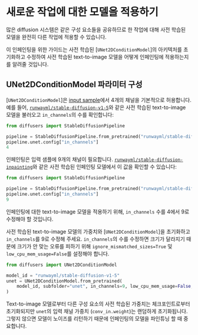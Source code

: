# 새로운 작업에 대한 모델을 적용하기

많은 diffusion 시스템은 같은 구성 요소들을 공유하므로 한 작업에 대해 사전 학습된 모델을 완전히 다른 작업에 적용할 수 있습니다.

이 인페인팅을 위한 가이드는 사전 학습된 [`UNet2DConditionModel`]의 아키텍처를 초기화하고 수정하여 사전 학습된 text-to-image 모델을 어떻게 인페인팅에 적용하는지를 알려줄 것입니다.

## UNet2DConditionModel 파라미터 구성

[`UNet2DConditionModel`]은 [input sample](https://huggingface.co/docs/diffusers/v0.16.0/en/api/models#diffusers.UNet2DConditionModel.in_channels)에서 4개의 채널을 기본적으로 허용합니다. 예를 들어,  [`runwayml/stable-diffusion-v1-5`](https://huggingface.co/runwayml/stable-diffusion-v1-5)와 같은 사전 학습된 text-to-image 모델을 불러오고 `in_channels`의 수를 확인합니다:

```py
from diffusers import StableDiffusionPipeline

pipeline = StableDiffusionPipeline.from_pretrained("runwayml/stable-diffusion-v1-5")
pipeline.unet.config["in_channels"]
4
```

인페인팅은 입력 샘플에 9개의 채널이 필요합니다. [`runwayml/stable-diffusion-inpainting`](https://huggingface.co/runwayml/stable-diffusion-inpainting)와 같은 사전 학습된 인페인팅 모델에서 이 값을 확인할 수 있습니다:

```py
from diffusers import StableDiffusionPipeline

pipeline = StableDiffusionPipeline.from_pretrained("runwayml/stable-diffusion-inpainting")
pipeline.unet.config["in_channels"]
9
```

인페인팅에 대한 text-to-image 모델을 적용하기 위해, `in_channels` 수를 4에서 9로 수정해야 할 것입니다.

사전 학습된 text-to-image 모델의 가중치와 [`UNet2DConditionModel`]을 초기화하고 `in_channels`를 9로 수정해 주세요. `in_channels`의 수를 수정하면 크기가 달라지기 때문에 크기가 안 맞는 오류를 피하기 위해 `ignore_mismatched_sizes=True` 및 `low_cpu_mem_usage=False`를 설정해야 합니다.

```py
from diffusers import UNet2DConditionModel

model_id = "runwayml/stable-diffusion-v1-5"
unet = UNet2DConditionModel.from_pretrained(
    model_id, subfolder="unet", in_channels=9, low_cpu_mem_usage=False, ignore_mismatched_sizes=True
)
```

Text-to-image 모델로부터 다른 구성 요소의 사전 학습된 가중치는 체크포인트로부터 초기화되지만 `unet`의 입력 채널 가중치 (`conv_in.weight`)는 랜덤하게 초기화됩니다. 그렇지 않으면 모델이 노이즈를 리턴하기 때문에 인페인팅의 모델을 파인튜닝 할 때 중요합니다.
